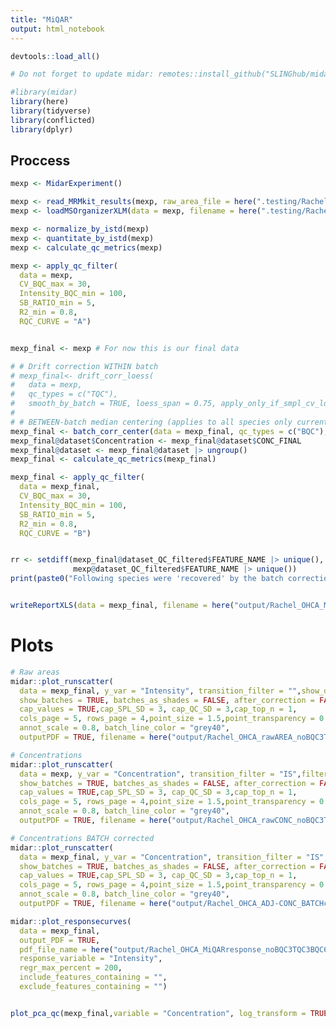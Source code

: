 ```yaml
---
title: "MiQAR"
output: html_notebook
---
```



```R

devtools::load_all()
```

```r
# Do not forget to update midar: remotes::install_github("SLINGhub/midar")

#library(midar)
library(here)
library(tidyverse)
library(conflicted)
library(dplyr)
```

## Proccess

```r
mexp <- MidarExperiment()

mexp <- read_MRMkit_results(mexp, raw_area_file = here(".testing/Rachel/OHCA/data/OHCA_FFP_quant_raw_noBQC3TQC3BQC6.tsv"), final_results_file = "")
mexp <- loadMSOrganizerXLM(data = mexp, filename = here(".testing/Rachel/OHCA/data/MSTemplate_Creator_FFP_OHCA_BB_noBQC3TQC3BQC6_corr.xlsm"))

mexp <- normalize_by_istd(mexp)
mexp <- quantitate_by_istd(mexp)
mexp <- calculate_qc_metrics(mexp)

mexp <- apply_qc_filter(
  data = mexp,
  CV_BQC_max = 30,
  Intensity_BQC_min = 100,
  SB_RATIO_min = 5,
  R2_min = 0.8,
  RQC_CURVE = "A")


mexp_final <- mexp # For now this is our final data

# # Drift correction WITHIN batch
# mexp_final<- drift_corr_loess(
#   data = mexp,
#   qc_types = c("TQC"),
#   smooth_by_batch = TRUE, loess_span = 0.75, apply_only_if_smpl_cv_lower = FALSE, treshold_smpl_cv_delta = 0)
#  
# # BETWEEN-batch median centering (applies to all species only currently)
mexp_final <- batch_corr_center(data = mexp_final, qc_types = c("BQC"), center_by_fun = "median")
mexp_final@dataset$Concentration <- mexp_final@dataset$CONC_FINAL
mexp_final@dataset <- mexp_final@dataset |> ungroup()
mexp_final <- calculate_qc_metrics(mexp_final)

mexp_final <- apply_qc_filter(
  data = mexp_final,
  CV_BQC_max = 30,
  Intensity_BQC_min = 100,
  SB_RATIO_min = 5,
  R2_min = 0.8,
  RQC_CURVE = "B")


rr <- setdiff(mexp_final@dataset_QC_filtered$FEATURE_NAME |> unique(), 
              mexp@dataset_QC_filtered$FEATURE_NAME |> unique())
print(paste0("Following species were 'recovered' by the batch correction: ", paste0(rr, collapse = ", ")))


writeReportXLS(data = mexp_final, filename = here("output/Rachel_OHCA_MiQARreport_noBQC3TQC3BQC6_CV30_SB5_corr.xlsx"))
```

# Plots

```r
# Raw areas
midar::plot_runscatter(
  data = mexp_final, y_var = "Intensity", transition_filter = "",show_driftcorrection = FALSE,QC_TYPE_fit = "BQC",
  show_batches = TRUE, batches_as_shades = FALSE, after_correction = FALSE, 
  cap_values = TRUE,cap_SPL_SD = 3, cap_QC_SD = 3,cap_top_n = 1,
  cols_page = 5, rows_page = 4,point_size = 1.5,point_transparency = 0.8,point_stroke_width = 1,
  annot_scale = 0.8, batch_line_color = "grey40",
  outputPDF = TRUE, filename = here("output/Rachel_OHCA_rawAREA_noBQC3TQC3BQC6,pdf"), return_plot_list = FALSE)

# Concentrations
midar::plot_runscatter(
  data = mexp, y_var = "Concentration", transition_filter = "IS",filter_exclude = TRUE, show_driftcorrection = FALSE,QC_TYPE_fit = "TQC",
  show_batches = TRUE, batches_as_shades = FALSE, after_correction = FALSE, 
  cap_values = TRUE,cap_SPL_SD = 3, cap_QC_SD = 3,cap_top_n = 1,
  cols_page = 5, rows_page = 4,point_size = 1.5,point_transparency = 0.8,point_stroke_width = 1,
  annot_scale = 0.8, batch_line_color = "grey40",
  outputPDF = TRUE, filename = here("output/Rachel_OHCA_rawCONC_noBQC3TQC3BQC6_CV30_SB5_RAW-CONC.pdf"), return_plot_list = FALSE)

# Concentrations BATCH corrected
midar::plot_runscatter(
  data = mexp_final, y_var = "Concentration", transition_filter = "IS",filter_exclude = TRUE, show_driftcorrection = FALSE,QC_TYPE_fit = "TQC",
  show_batches = TRUE, batches_as_shades = FALSE, after_correction = FALSE, 
  cap_values = TRUE,cap_SPL_SD = 3, cap_QC_SD = 3,cap_top_n = 1,
  cols_page = 5, rows_page = 4,point_size = 1.5,point_transparency = 0.8,point_stroke_width = 1,
  annot_scale = 0.8, batch_line_color = "grey40",
  outputPDF = TRUE, filename = here("output/Rachel_OHCA_ADJ-CONC_BATCHcorr_noBQC3TQC3BQC6_CV30_SB5_adjCONC.pdf"), return_plot_list = FALSE)

midar::plot_responsecurves(
  data = mexp_final, 
  output_PDF = TRUE,
  pdf_file_name = here("output/Rachel_OHCA_MiQARresponse_noBQC3TQC3BQC6_CV30_SB5_corr.pdf"),
  response_variable = "Intensity", 
  regr_max_percent = 200, 
  include_features_containing = "", 
  exclude_features_containing = "")


plot_pca_qc(mexp_final,variable = "Concentration", log_transform = TRUE, dim_x = 1, dim_y = 2, grouping = TRUE, fill_alpha = .1)
```

```r

```
